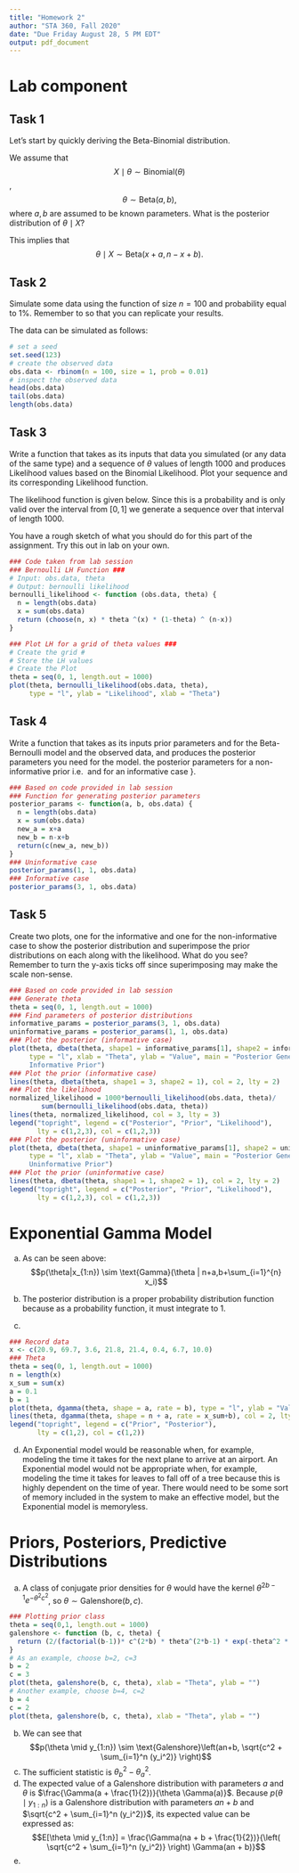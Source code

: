 ```yaml
---
title: "Homework 2"
author: "STA 360, Fall 2020"
date: "Due Friday August 28, 5 PM EDT"
output: pdf_document
---
```


# Lab component
## Task 1

Let's start by quickly deriving the Beta-Binomial distribution. 

We assume that 
$$X\mid \theta \sim \text{Binomial} (\theta)$$,
$$\theta \sim \text{Beta}(a,b),$$
where $a,b$ are assumed to be known parameters. What is the posterior distribution of $\theta \mid X$?

\begin{align}
p(\theta \mid X) &\propto 
p(X \mid \theta) p(\theta) \\
&\propto \theta^{x} 
(1 - \theta)^{(n-x)} \times \theta^{(a-1)} (1 - \theta)^{(b-1)}\\
&\propto \theta^{x + a -1} (1 - \theta)^{(n-x + b -1)}.
\end{align}

This implies that 
$$\theta \mid X \sim \text{Beta}(x+a,n-x+b).$$

## Task 2

Simulate some data using the \textsf{rbinom} function of size $n = 100$ and probability equal to 1\%. Remember to \textsf{set.seed(123)} so that you can replicate your results.

The data can be simulated as follows:
```r
# set a seed
set.seed(123)
# create the observed data
obs.data <- rbinom(n = 100, size = 1, prob = 0.01)
# inspect the observed data
head(obs.data)
tail(obs.data)
length(obs.data)
```

## Task 3

Write a function that takes as its inputs that data you simulated (or any data of the same type) and a sequence of $\theta$ values of length 1000 and produces Likelihood values based on the Binomial Likelihood. Plot your sequence and its corresponding Likelihood function.

The likelihood function is given below. Since this is a probability and is only valid over the interval from $[0, 1]$ we generate a sequence over that interval of length 1000.

You have a rough sketch of what you should do for this part of the assignment. Try this out in lab on your own. 

```r
### Code taken from lab session
### Bernoulli LH Function ###
# Input: obs.data, theta
# Output: bernoulli likelihood
bernoulli_likelihood <- function (obs.data, theta) {
  n = length(obs.data)
  x = sum(obs.data)
  return (choose(n, x) * theta ^(x) * (1-theta) ^ (n-x))
}

### Plot LH for a grid of theta values ###
# Create the grid #
# Store the LH values
# Create the Plot
theta = seq(0, 1, length.out = 1000)
plot(theta, bernoulli_likelihood(obs.data, theta),
     type = "l", ylab = "Likelihood", xlab = "Theta")
```

## Task 4

Write a function that takes as its inputs  prior parameters \textsf{a} and \textsf{b} for the Beta-Bernoulli model and the observed data, and produces the posterior parameters you need for the model. \textbf{Generate and print} the posterior parameters for a non-informative prior i.e. \textsf{(a,b) = (1,1)} and for an informative case \textsf{(a,b) = (3,1)}}.

```r
### Based on code provided in lab session
### Function for generating posterior parameters
posterior_params <- function(a, b, obs.data) {
  n = length(obs.data)
  x = sum(obs.data)
  new_a = x+a
  new_b = n-x+b
  return(c(new_a, new_b))
}
### Uninformative case
posterior_params(1, 1, obs.data)
### Informative case
posterior_params(3, 1, obs.data)
```

## Task 5

Create two plots, one for the informative and one for the non-informative case to show the posterior distribution and superimpose the prior distributions on each along with the likelihood. What do you see? Remember to turn the y-axis ticks off since superimposing may make the scale non-sense.
```r
### Based on code provided in lab session
### Generate theta
theta = seq(0, 1, length.out = 1000)
### Find parameters of posterior distributions
informative_params = posterior_params(3, 1, obs.data)
uninformative_params = posterior_params(1, 1, obs.data)
### Plot the posterior (informative case)
plot(theta, dbeta(theta, shape1 = informative_params[1], shape2 = informative_params[2]),
     type = "l", xlab = "Theta", ylab = "Value", main = "Posterior Generated Using
     Informative Prior")
### Plot the prior (informative case)
lines(theta, dbeta(theta, shape1 = 3, shape2 = 1), col = 2, lty = 2)
### Plot the likelihood
normalized_likelihood = 1000*bernoulli_likelihood(obs.data, theta)/
        sum(bernoulli_likelihood(obs.data, theta))
lines(theta, normalized_likelihood, col = 3, lty = 3)
legend("topright", legend = c("Posterior", "Prior", "Likelihood"),
       lty = c(1,2,3), col = c(1,2,3))
### Plot the posterior (uninformative case)
plot(theta, dbeta(theta, shape1 = uninformative_params[1], shape2 = uninformative_params[2]),
     type = "l", xlab = "Theta", ylab = "Value", main = "Posterior Generated Using
     Uninformative Prior")
### Plot the prior (uninformative case)
lines(theta, dbeta(theta, shape1 = 1, shape2 = 1), col = 2, lty = 2)
legend("topright", legend = c("Posterior", "Prior", "Likelihood"),
       lty = c(1,2,3), col = c(1,2,3))
```

# Exponential Gamma Model
a.
\begin{align*}
p(x_{1:n}|\theta) &= \theta^n e^{-\theta \sum_{i=1}^{n} x_i} I(x>0)\\
p(\theta|x_{1:n}) &= \frac{p(x_{1:n}|\theta)p(\theta)}{p(x)}\\
p(\theta|x_{1:n}) &\propto \theta^n e^{(-\theta \sum_{i=1}^{n} x_i)} \frac{b^a}{\Gamma(a)} \theta^{a-1} e^{-b\theta} I(x > 0)\\
p(\theta|x_{1:n}) &\propto \theta^{n+a-1} e^{(-b\theta-\theta \sum_{i=1}^{n} x_i)} I(x > 0)\\
p(\theta|x_{1:n}) &\propto \theta^{n+a-1} e^{-(b+\sum_{i=1}^{n} x_i) \theta} I(x > 0)\\
\end{align*}
As can be seen above: $$p(\theta|x_{1:n}) \sim \text{Gamma}(\theta | n+a,b+\sum_{i=1}^{n} x_i)$$

b. The posterior distribution is a proper probability distribution function because as a probability function, it must integrate to 1.

c.
```r
### Record data
x <- c(20.9, 69.7, 3.6, 21.8, 21.4, 0.4, 6.7, 10.0)
### Theta
theta = seq(0, 1, length.out = 1000)
n = length(x)
x_sum = sum(x)
a = 0.1
b = 1
plot(theta, dgamma(theta, shape = a, rate = b), type = "l", ylab = "Value", xlab = "Theta")
lines(theta, dgamma(theta, shape = n + a, rate = x_sum+b), col = 2, lty = 2)
legend("topright", legend = c("Prior", "Posterior"),
       lty = c(1,2), col = c(1,2))
```

d. An Exponential model would be reasonable when, for example, modeling the time it takes for the next plane to arrive at an airport. An Exponential model would not be appropriate when, for example, modeling the time it takes for leaves to fall off of a tree because this is highly dependent on the time of year. There would need to be some sort of memory included in the system to make an effective model, but the Exponential model is memoryless.

# Priors, Posteriors, Predictive Distributions
a. A class of conjugate prior densities for $\theta$ would have the kernel $\theta^{2b-1} e^{-\theta^2 c^2}$, so $\theta \sim \text{Galenshore}(b, c)$.
```r
### Plotting prior class
theta = seq(0,1, length.out = 1000)
galenshore <- function (b, c, theta) {
  return (2/(factorial(b-1))* c^(2*b) * theta^(2*b-1) * exp(-theta^2 * c^2))
}
# As an example, choose b=2, c=3
b = 2
c = 3
plot(theta, galenshore(b, c, theta), xlab = "Theta", ylab = "")
# Another example, choose b=4, c=2
b = 4
c = 2
plot(theta, galenshore(b, c, theta), xlab = "Theta", ylab = "")
```
b.
\begin{align*}
  p(y \mid \theta) &= \frac{2}{\Gamma(a)} \theta^{2a} y^{2a-1} e^{-\theta^2 y^2}\\
  p(y_{1:n} \mid \theta) &= \left( \frac{2}{\Gamma(a)} \right)^n \theta^{2an} e^{(-\theta^2 \sum_{i=1}^n y_i^2)} \left( \prod_{i=1}^n y_i^{2a-1} \right)\\
  p(\theta) &\propto \theta^{2b-1} e^{-\theta^2 c^2}\\
  p(\theta \mid y_{1:n}) &\propto p(y_{1:n} \mid \theta) p(\theta)\\
  p(\theta \mid y_{1:n}) &\propto \left( \frac{2}{\Gamma(a)} \right)^n \theta^{2an} e^{(-\theta^2 \sum_{i=1}^n y_i^2)} \left( \prod_{i=1}^n y_i^{2a-1} \right) \theta^{2b-1} e^{-\theta^2 c^2}\\
  p(\theta \mid y_{1:n}) &\propto \theta^{2an} e^{(-\theta^2 \sum_{i=1}^n y_i^2)} \theta^{2b-1} e^{-\theta^2 c^2}\\
  p(\theta \mid y_{1:n}) &\propto \theta^{2an+2b-1} e^{(-\theta^2 \sum_{i=1}^n y_i^2)-\theta^2 c^2}\\
  p(\theta \mid y_{1:n}) &\propto \theta^{2(an+b)-1} e^{-\theta^2 \left( (\sum_{i=1}^n y_i^2) + c^2 \right)}
\end{align*}
We can see that $$p(\theta \mid y_{1:n}) \sim \text{Galenshore}\left(an+b, \sqrt{c^2 + \sum_{i=1}^n (y_i^2)} \right)$$
c.
\begin{align*}
  \frac{p(\theta_a \mid y_{1:n})}{p(\theta_b \mid y_{1:n})} &= \frac{\frac{2}{\Gamma(an+b)}\left( (\sum_{i=1}^n y_i^2) + c^2 \right)^{(an+b)}\theta_a^{2(an+b)-1} e^{-\theta_a^2 \left( (\sum_{i=1}^n y_i^2) + c^2 \right)}}{\frac{2}{\Gamma(an+b)}\left( (\sum_{i=1}^n y_i^2) + c^2 \right)^{(an+b)}\theta_b^{2(an+b)-1} e^{-\theta_b^2 \left( (\sum_{i=1}^n y_i^2) + c^2 \right)}}\\
  \frac{p(\theta_a \mid y_{1:n})}{p(\theta_b \mid y_{1:n})} &= \frac{\theta_a^{2(an+b)-1} e^{-\theta_a^2 \left( (\sum_{i=1}^n y_i^2) + c^2 \right)}}{\theta_b^{2(an+b)-1} e^{-\theta_b^2 \left( (\sum_{i=1}^n y_i^2) + c^2 \right)}}\\
  \frac{p(\theta_a \mid y_{1:n})}{p(\theta_b \mid y_{1:n})} &= \frac{\theta_a}{\theta_b}^{2(an+b)-1} e^{(-\theta_a^2+\theta_b^2) \left( (\sum_{i=1}^n y_i^2) + c^2 \right)}
\end{align*}
The sufficient statistic is $\theta_b^2-\theta_a^2$.
d. The expected value of a Galenshore distribution with parameters $a$ and $\theta$ is $\frac{\Gamma(a + \frac{1}{2})}{\theta \Gamma(a)}$. Because $p(\theta \mid y_{1:n})$ is a Galenshore distribution with parameters $an+b$ and $\sqrt{c^2 + \sum_{i=1}^n (y_i^2)}$, its expected value can be expressed as: $$E[\theta \mid y_{1:n}] = \frac{\Gamma(na + b + \frac{1}{2})}{\left( \sqrt{c^2 + \sum_{i=1}^n (y_i^2)} \right) \Gamma(an + b)}$$
e.
\begin{align*}
p(y_{n+1} \mid y_{1:n}) &= \int p(y_{n+1} \mid \theta) p(\theta \mid y_{1:n}) d\theta\\
p(y_{n+1} \mid y_{1:n}) &= \int \left[ \frac{2}{\Gamma(a)} \theta^{2a} y_{n+1}^{2a-1} e^{-\theta^2 y_{n+1}^2} \right] \left[ \frac{2}{\Gamma(an+b)} \left( \sqrt{c^2 + \sum_{i=1}^n (y_i^2)} \right)^{2(an+b)} \theta^{2(an+b)-1} e^{-\theta^2 \left( \sqrt{c^2 + \sum_{i=1}^n (y_i^2)} \right)^2} \right] d\theta\\
p(y_{n+1} \mid y_{1:n}) &= \frac{4 y_{n+1}^{2a-1} \left( c^2 + \sum_{i=1}^n (y_i^2) \right)^{(an+b)}}{\Gamma(a) \Gamma(an+b)} \int \theta^{2a} e^{-\theta^2 y_{n+1}^2} \theta^{2(an+b)-1}e^{-\theta^2 \left( c^2 + \sum_{i=1}^n (y_i^2) \right)} d\theta\\
p(y_{n+1} \mid y_{1:n}) &= \frac{4 y_{n+1}^{2a-1} \left( c^2 + \sum_{i=1}^n (y_i^2) \right)^{(an+b)}}{\Gamma(a) \Gamma(an+b)} \int \theta^{2(an+a+b)-1} e^{-\theta^2 \left(y_{n+1}^2 + c^2 + \sum_{i=1}^n (y_i^2) \right)} d\theta\\
p(y_{n+1} \mid y_{1:n}) &= \frac{4 y_{n+1}^{2a-1} \left( c^2 + \sum_{i=1}^n (y_i^2) \right)^{(an+b)}}{\Gamma(a) \Gamma(an+b)} \int \theta^{2(an+a+b)-1} e^{-\theta^2 \left(y_{n+1}^2 + c^2 + \sum_{i=1}^n (y_i^2) \right)} d\theta \times\\
 &\left[\frac{2}{\Gamma(an+a+b)} \sqrt{y_{n+1}^2 + c^2 + \sum_{i=1}^n (y_i^2)} ^ {2(an + a +b)} \right] \left[\frac{\Gamma(an+a+b)}{2} \frac{1}{\sqrt{y_{n+1}^2 + c^2 + \sum_{i=1}^n (y_i^2)} ^ {2(an + a +b)}} \right]\\
 p(y_{n+1} \mid y_{1:n}) &= \frac{4 y_{n+1}^{2a-1} \left( c^2 + \sum_{i=1}^n (y_i^2) \right)^{(an+b)}}{\Gamma(a) \Gamma(an+b)} \left[\frac{\Gamma(an+a+b)}{2} \frac{1}{\left(y_{n+1}^2 + c^2 + \sum_{i=1}^n (y_i^2) \right) ^ {an + a +b}} \right]\\
 p(y_{n+1} \mid y_{1:n}) &= \frac{2 y_{n+1}^{2a-1} \left( c^2 + \sum_{i=1}^n (y_i^2) \right)^{(an+b)}}{\Gamma(a) \Gamma(an+b)} \frac{\Gamma(an+a+b)}{\left(y_{n+1}^2 + c^2 + \sum_{i=1}^n (y_i^2) \right) ^ {an + a +b}}
\end{align*}
